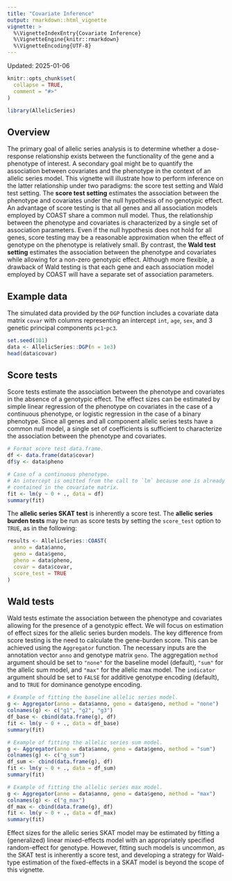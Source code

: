 ```yaml
---
title: "Covariate Inference"
output: rmarkdown::html_vignette
vignette: >
  %\VignetteIndexEntry{Covariate Inference}
  %\VignetteEngine{knitr::rmarkdown}
  %\VignetteEncoding{UTF-8}
---
```


Updated: 2025-01-06

```r
knitr::opts_chunk$set(
  collapse = TRUE,
  comment = "#>"
)
```

```r
library(AllelicSeries)
```

## Overview

The primary goal of allelic series analysis is to determine whether a dose-response relationship exists between the functionality of the gene and a phenotype of interest. A secondary goal might be to quantify the association between covariates and the phenotype in the context of an allelic series model. This vignette will illustrate how to perform inference on the latter relationship under two paradigms: the score test setting and Wald test setting. The **score test setting** estimates the association between the phenotype and covariates under the null hypothesis of no genotypic effect. An advantage of score testing is that all genes and all association models employed by COAST share a common null model. Thus, the relationship between the phenotype and covariates is characterized by a single set of association parameters. Even if the null hypothesis does not hold for all genes, score testing may be a reasonable approximation when the effect of genotype on the phenotype is relatively small. By contrast, the **Wald test setting** estimates the association between the phenotype and covariates while allowing for a non-zero genotypic effect. Although more flexible, a drawback of Wald testing is that each gene and each association model employed by COAST will have a separate set of association parameters.


## Example data

The simulated data provided by the `DGP` function includes a covariate data matrix `covar` with columns representing an intercept `int`, `age`, `sex`, and 3 genetic principal components `pc1`-`pc3`.  

```r
set.seed(101)
data <- AllelicSeries::DGP(n = 1e3)
head(data$covar)
```


## Score tests

Score tests estimate the association between the phenotype and covariates in the absence of a genotypic effect. The effect sizes can be estimated by simple linear regression of the phenotype on covariates in the case of a continuous phenotype, or logistic regression in the case of a binary phenotype. Since all genes and all component allelic series tests have a common null model, a single set of coefficients is sufficient to characterize the association between the phenotype and covariates. 

```r
# Format score test data.frame.
df <- data.frame(data$covar)
df$y <- data$pheno

# Case of a continuous phenotype.
# An intercept is omitted from the call to `lm` because one is already 
# contained in the covariate matrix.
fit <- lm(y ~ 0 + ., data = df)
summary(fit)
```

The **allelic series SKAT test** is inherently a score test. The **allelic series burden tests** may be run as score tests by setting the `score_test` option to `TRUE`, as in the following:
```r
results <- AllelicSeries::COAST(
  anno = data$anno,
  geno = data$geno,
  pheno = data$pheno,
  covar = data$covar,
  score_test = TRUE
)
```

## Wald tests

Wald tests estimate the association between the phenotype and covariates allowing for the presence of a genotypic effect. We will focus on estimation of effect sizes for the allelic series burden models. The key difference from score testing is the need to calculate the gene-burden score. This can be achieved using the `Aggregator` function. The necessary inputs are the annotation vector `anno` and genotype matrix `geno`. The aggregation `method` argument should be set to `"none"` for the baseline model (default), `"sum"` for the allelic sum model, and `"max"` for the allelic max model. The `indicator` argument should be set to `FALSE` for additive genotype encoding (default), and to `TRUE` for dominance genotype encoding. 
```r
# Example of fitting the baseline allelic series model.
g <- Aggregator(anno = data$anno, geno = data$geno, method = "none")
colnames(g) <- c("g1", "g2", "g3")
df_base <- cbind(data.frame(g), df)
fit <- lm(y ~ 0 + ., data = df_base)
summary(fit)

# Example of fitting the allelic series sum model.
g <- Aggregator(anno = data$anno, geno = data$geno, method = "sum")
colnames(g) <- c("g_sum")
df_sum <- cbind(data.frame(g), df)
fit <- lm(y ~ 0 + ., data = df_sum)
summary(fit)

# Example of fitting the allelic series max model.
g <- Aggregator(anno = data$anno, geno = data$geno, method = "max")
colnames(g) <- c("g_max")
df_max <- cbind(data.frame(g), df)
fit <- lm(y ~ 0 + ., data = df_max)
summary(fit)
```

Effect sizes for the allelic series SKAT model may be estimated by fitting a (generalized) linear mixed-effects model with an appropriately specified random-effect for genotype. However, fitting such models is uncommon, as the SKAT test is inherently a score test, and developing a strategy for Wald-type estimation of the fixed-effects in a SKAT model is beyond the scope of this vignette.  
